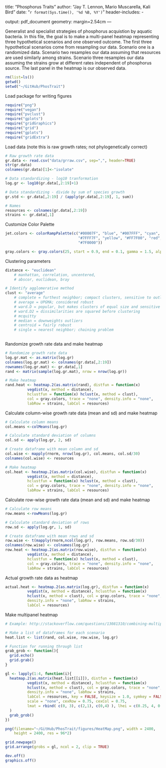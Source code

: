 title: "Phosphorus Traits"
author: "Jay T. Lennon, Mario Muscarella, Kali Bird"
date: "`r format(Sys.time(), '%d %B, %Y')`"
header-includes:
  - \usepackage{array}
output: pdf_document
geometry: margin=2.54cm
---

Generalist and specialist strategies of phosphorus acquistion by aquatic bacteria. In this file, the goal is to make a multi-panel heatmap representing three hypothetical scenarios and one observed outcome. The first three hypothetical scenarios come from resampling our data. Scenario one is a randomized data. Scenario two resamples our data assuming that resources are used similarly among strains. Scenario three resamples our data assuming the strains grow at different rates independent of phosphorus source. The last panel in the heatmap is our observed data.  

```r
rm(list=ls())
getwd()
setwd("~/GitHub/PhosTrait")
```

Load package for writing figures
```r
require("png")
require("vegan")
require("pvclust")
require("gplots")
require("gridGraphics")
require("grid")
require("gplots")
require("gridExtra")
```

Load data (note this is raw growth rates; not phylogenetically correct)
```r
# Raw growth rate data
gr.data <- read.csv("data/grraw.csv", sep=",", header=TRUE)
str(gr.data)
colnames(gr.data)[1]<-"isolate"

# Data standardizing - log10 tranformation
log.gr <- log10(gr.data[,2:19]+1)

# Data standardizing - divide by sum of species growth
gr.std <- gr.data[,2:19] / (apply(gr.data[,2:19], 1, sum))

# Names
resources <- colnames(gr.data[,2:19])
strains <- gr.data[,1]
```

Customize Color Palette
```r
jet.colors <- colorRampPalette(c("#00007F", "blue", "#007FFF", "cyan", 
                                 "#7FFF7F", "yellow", "#FF7F00", "red", 
                                 "#7F0000"))

gray.colors <- gray.colors(25, start = 0.9, end = 0.1, gamma = 1.5, alpha = 1)
```

Clustering parameters
```r
distance <- "euclidean" 
    # manhattan, correlation, uncentered,
    # abscor, euclidean, bray

# Identify agglomerative method
clust <- "average"   
    # complete = furthest neighbor; compact clusters, sensitive to outliers
    # average = UPGMA; considered robust
    # ward.D = popular, but makes clusters of equal size and sensitive to outliers
    # ward.D2 = dissimilarities are squared before clustering
    # mcquitty
    # median = downweights outliers
    # centroid = fairly robust
    # single = nearest neighbor; chaining problem
                    
```

Randomize growth rate data and make heatmap
```r
# Randomize growth rate data
log.gr.mat <- as.matrix(log.gr)
colnames(log.gr.mat) <- colnames(gr.data[,2:19])
rownames(log.gr.mat) <- gr.data[,1]
rand <- matrix(sample(log.gr.mat), nrow = nrow(log.gr))

# Make heatmap
rand.heat <- heatmap.2(as.matrix(rand), distfun = function(x) 
          vegdist(x, method = distance),
          hclustfun = function(x) hclust(x, method = clust), 
          col = gray.colors, trace = "none", density.info = "none", 
          labRow = strains, labCol = resources)
```

Calculate column-wise growth rate data (mean and sd) and make heatmap
```r
# Calculate column means
col.means <-colMeans(log.gr)

# Calculate standard deviation of columns
col.sd <- apply(log.gr, 2, sd)

# Create dataframe with mean column and sd
col.wise <- mapply(rnorm, nrow(log.gr), col.means, col.sd/30)
colnames(col.wise) <- resources

# Make heatmap
col.heat <- heatmap.2(as.matrix(col.wise), distfun = function(x) 
          vegdist(x, method = distance),
          hclustfun = function(x) hclust(x, method = clust), 
          col = gray.colors, trace = "none", density.info = "none",
          labRow = strains, labCol = resources)
```

Calculate row-wise growth rate data (mean and sd) and make heatmap
```r
# Calculate row means
row.means <-rowMeans(log.gr)

# Calculate standard deviation of rows
row.sd <- apply(log.gr, 1, sd)

# Create dataframe with mean rows and sd
row.wise <- t(mapply(rnorm,ncol(log.gr), row.means, row.sd/30))
colnames(row.wise) <- colnames(log.gr)
row.heat <- heatmap.2(as.matrix(row.wise), distfun = function(x) 
          vegdist(x, method = distance),
          hclustfun = function(x) hclust(x, method = clust), 
          col = gray.colors, trace = "none", density.info = "none",
          labRow = strains, labCol = resources)
```

Actual growth rate data as heatmap
```r
actual.heat <- heatmap.2(as.matrix(log.gr), distfun = function(x) 
          vegdist(x, method = distance), hclustfun = function(x) 
          hclust(x, method = clust), col = gray.colors, trace = "none", 
          density.info = "none", labRow = strains, 
          labCol = resources)
```

Make multipanel heatmap
```r
# Example: http://stackoverflow.com/questions/13081310/combining-multiple-complex-plots-as-panels-in-a-single-figure

# Make a list of dataframes for each scenario
heat.list <- list(rand, col.wise, row.wise, log.gr)

# Function for running through list
grab_grob <- function(){
  grid.echo()
  grid.grab()
}

gl <- lapply(1:4, function(i){
  heatmap.2(as.matrix(heat.list[[i]]), distfun = function(x) 
          vegdist(x, method = distance), hclustfun = function(x) 
          hclust(x, method = clust), col = gray.colors, trace = "none", 
          density.info = "none", labRow = strains, 
          labCol = resources, key = FALSE, keysize = 1.0, symkey = FALSE, 
          scale = "none", cexRow = 0.75, cexCol = 0.75,              
          lmat = rbind( c(0, 3), c(2,1), c(0,4) ), lhei = c(0.25, 4, 0.25 ),                 
  )
  grab_grob()
})

png(filename="~/GitHub/PhosTrait/figures/HeatMap.png", width = 2400, 
    height = 2400, res = 96*2)

grid.newpage()
grid.arrange(grobs = gl, ncol = 2, clip = TRUE)

dev.off()
graphics.off()
```
